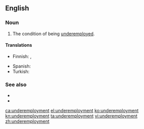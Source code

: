 ==English==

===Noun===
{{en-noun|-}}

# The condition of being [[underemployed]].

====Translations====
{{trans-top|condition of being underemployed}}
* Finnish: {{t|fi|alityöllisyys}}, {{t|fi|vajaatyöllisyys}}
{{trans-mid}}
* Spanish: {{t+|es|subempleo|m}}
* Turkish: {{t|tr|eksik istihdam}}
{{trans-bottom}}

===See also===
* {{l|en|unemployment}}
* {{l|en|malemployment}}

[[ca:underemployment]]
[[el:underemployment]]
[[ko:underemployment]]
[[kn:underemployment]]
[[ta:underemployment]]
[[vi:underemployment]]
[[zh:underemployment]]